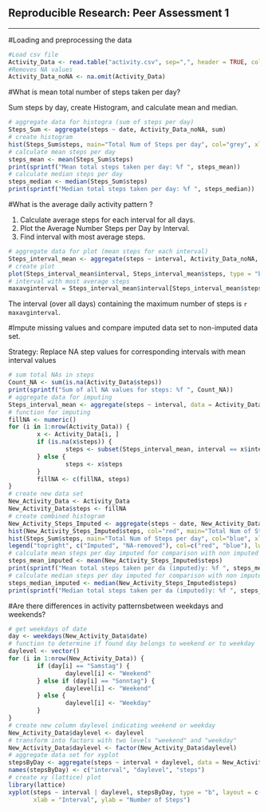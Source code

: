Reproducible Research: Peer Assessment 1
----------------------------------------
----------------------------------------

#Loading and preprocessing the data

```r
#Load csv file
Activity_Data <- read.table("activity.csv", sep=",", header = TRUE, colClasses =c("numeric", "Date", "numeric"))
#Removes NA values
Activity_Data_noNA <- na.omit(Activity_Data)
```

#What is mean total number of steps taken per day?

Sum steps by day, create Histogram, and calculate mean and median.

```r
# aggregate data for histogra (sum of steps per day)
Steps_Sum <- aggregate(steps ~ date, Activity_Data_noNA, sum)
# create histogram
hist(Steps_Sum$steps, main="Total Num of Steps per day", col="grey", xlab="Number of Steps")
# calculate mean steps per day
steps_mean <- mean(Steps_Sum$steps)
print(sprintf("Mean total steps taken per day: %f ", steps_mean))
# calculate median steps per day
steps_median <- median(Steps_Sum$steps)
print(sprintf("Median total steps taken per day: %f ", steps_median))
```

#What is the average daily activity pattern ?

1) Calculate average steps for each interval for all days.
2) Plot the Average Number Steps per Day by Interval.
3) Find interval with most average steps.


```r
# aggregate data for plot (mean steps for each interval)
Steps_interval_mean <- aggregate(steps ~ interval, Activity_Data_noNA, mean)
# create plot
plot(Steps_interval_mean$interval, Steps_interval_mean$steps, type = "b", xlab = "5-min Interval", ylab = "Average Num of Steps", main = "Average Daily Activity Pattern")
# interval with most average steps
maxavginterval = Steps_interval_mean$interval[Steps_interval_mean$steps == max(Steps_interval_mean$steps)]

```

The interval (over all days) containing the maximum number of steps is ``r maxavginterval``.

#Impute missing values and compare imputed data set to non-imputed data set.

Strategy: Replace NA step values for corresponding intervals with mean interval values

```r
# sum total NAs in steps
Count_NA <- sum(is.na(Activity_Data$steps))
print(sprintf("Sum of all NA values for steps: %f ", Count_NA))
# aggregate data for imputing
Steps_interval_mean <- aggregate(steps ~ interval, data = Activity_Data, FUN = mean)
# function for imputing
fillNA <- numeric()
for (i in 1:nrow(Activity_Data)) {
        x <- Activity_Data[i, ]
        if (is.na(x$steps)) {
                steps <- subset(Steps_interval_mean, interval == x$interval)$steps
        } else {
                steps <- x$steps
        }
        fillNA <- c(fillNA, steps)
}
# create new data set
New_Activity_Data <- Activity_Data
New_Activity_Data$steps <- fillNA
# create combined histogram
New_Activity_Steps_Imputed <- aggregate(steps ~ date, New_Activity_Data, sum)
hist(New_Activity_Steps_Imputed$steps, col="red", main="Total Num of Steps per day", xlab="Number of steps")
hist(Steps_Sum$steps, main="Total Num of Steps per day", col="blue", xlab="Number of Steps", add=T)
legend("topright", c("Imputed", "NA-removed"), col=c("red", "blue"), lwd=10)
# calculate mean steps per day imputed for comparison with non imputed data set
steps_mean_imputed <- mean(New_Activity_Steps_Imputed$steps)
print(sprintf("Mean total steps taken per da (imputed)y: %f ", steps_mean_imputed))
# calculate median steps per day imputed for comparison with non imputed data set
steps_median_imputed <- median(New_Activity_Steps_Imputed$steps)
print(sprintf("Median total steps taken per da (imputed)y: %f ", steps_median_imputed))

```

#Are there differences in activity patternsbetween weekdays and weekends?

```r
# get weekdays of date
day <- weekdays(New_Activity_Data$date)
# function to determine if found day belongs to weekend or to weekday
daylevel <- vector()
for (i in 1:nrow(New_Activity_Data)) {
        if (day[i] == "Samstag") {
                daylevel[i] <- "Weekend"
        } else if (day[i] == "Sonntag") {
                daylevel[i] <- "Weekend"
        } else {
                daylevel[i] <- "Weekday"
        }
}
# create new column daylevel indicating weekend or weekday
New_Activity_Data$daylevel <- daylevel
# transform into factors with two levels "weekend" and "weekday"
New_Activity_Data$daylevel <- factor(New_Activity_Data$daylevel)
# aggregate data set for xyplot
stepsByDay <- aggregate(steps ~ interval + daylevel, data = New_Activity_Data, mean)
names(stepsByDay) <- c("interval", "daylevel", "steps")
# create xy (lattice) plot
library(lattice)
xyplot(steps ~ interval | daylevel, stepsByDay, type = "b", layout = c(1, 2), 
       xlab = "Interval", ylab = "Number of Steps")

```
